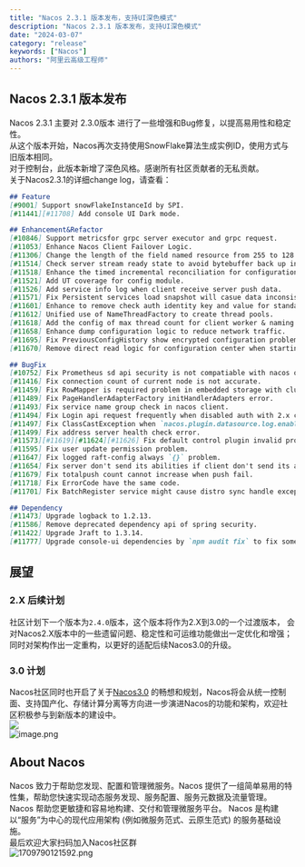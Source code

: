 ```yaml
---
title: "Nacos 2.3.1 版本发布，支持UI深色模式"
description: "Nacos 2.3.1 版本发布，支持UI深色模式"
date: "2024-03-07"
category: "release"
keywords: ["Nacos"]
authors: "阿里云高级工程师"
---
```


<a name="GG18o"></a>
## Nacos 2.3.1 版本发布
Nacos 2.3.1 主要对 2.3.0版本 进行了一些增强和Bug修复，以提高易用性和稳定性。 <br />从这个版本开始，Nacos再次支持使用SnowFlake算法生成实例ID，使用方式与旧版本相同。 <br />对于控制台，此版本新增了深色风格。感谢所有社区贡献者的无私贡献。<br />关于Nacos2.3.1的详细change log，请查看：
```markdown
## Feature
[#9001] Support snowFlakeInstanceId by SPI.
[#11441][#11708] Add console UI Dark mode.

## Enhancement&Refactor
[#10846] Support metricsfor grpc server executor and grpc request.
[#11053] Enhance Nacos Client Failover Logic.
[#11306] Change the length of the field named resource from 255 to 128.
[#11514] Check server stream ready state to avoid bytebuffer back up in flow control pending write queue.
[#11518] Enhance the timed incremental reconciliation for configuration center.
[#11521] Add UT coverage for config module.
[#11526] Add service info log when client receive server push data.
[#11571] Fix Persistent services load snapshot will casue data inconsistent by thread safety.
[#11601] Enhance to remove check auth identity key and value for standalone mode.
[#11612] Unified use of NameThreadFactory to create thread pools.
[#11618] Add the config of max thread count for client worker & naming polling.
[#11658] Enhance dump configuration logic to reduce network traffic.
[#11695] Fix PreviousConfigHistory show encrypted configuration problem.
[#11670] Remove direct read logic for configuration center when starting with derby.

## BugFix
[#10752] Fix Prometheus sd api security is not compatiable with nacos original security configs.
[#11416] Fix connection count of current node is not accurate.
[#11459] Fix RowMapper is required problem in embedded storage with cluster.
[#11489] Fix PageHandlerAdapterFactory initHandlerAdapters error.
[#11493] Fix service name group check in nacos client.
[#11494] Fix Login api request frequently when disabled auth with 2.x client.
[#11497] Fix ClassCastException when `nacos.plugin.datasource.log.enabled=true`.
[#11499] Fix address server health check error.
[#11573][#11619][#11624][#11626] Fix default control plugin invalid problem.
[#11595] Fix user update permission problem.
[#11647] Fix logged raft-config always `{}` problem.
[#11654] Fix server don't send its abilities if client don't send its abilities when setting up connection.
[#11679] Fix totalpush count cannot increase when push fail.
[#11718] Fix ErrorCode have the same code.
[#11701] Fix BatchRegister service might cause distro sync handle exception and data delay after timeout.

## Dependency
[#11473] Upgrade logback to 1.2.13.
[#11586] Remove deprecated dependency api of spring security.
[#11422] Upgrade Jraft to 1.3.14.
[#11777] Upgrade console-ui dependencies by `npm audit fix` to fix some ui security.
```
<a name="TQS9F"></a>
## 展望
<a name="RBzcg"></a>
### 2.X 后续计划
社区计划下一个版本为`2.4.0`版本，这个版本将作为2.X到3.0的一个过渡版本， 会对Nacos2.X版本中的一些遗留问题、稳定性和可运维功能做出一定优化和增强；同时对架构作出一定重构，以更好的适配后续Nacos3.0的升级。
<a name="Q5fbA"></a>
### 3.0 计划
Nacos社区同时也开启了关于[Nacos3.0](https://mp.weixin.qq.com/s/8UwwD_WxSJINP8Qr_1wogg) 的畅想和规划，Nacos将会从统一控制面、支持国产化、存储计算分离等方向进一步演进Nacos的功能和架构，欢迎社区积极参与到新版本的建设中。<br />![](https://cdn.nlark.com/yuque/0/2023/png/1577777/1698198629123-af9f1216-f996-4ac2-81bf-436048823d21.png#from=url&id=PtLUy&originHeight=914&originWidth=3787&originalType=binary&ratio=2&rotation=0&showTitle=false&status=done&style=none&title=)<br />![image.png](https://cdn.nlark.com/yuque/0/2022/png/1577777/1660125280551-a2e881fe-d25e-4ebb-a28f-8e56683deef1.png#clientId=uf10cb19a-105c-4&crop=0&crop=0&crop=1&crop=1&from=url&id=Z9to1&margin=%5Bobject%20Object%5D&name=image.png&originHeight=794&originWidth=1650&originalType=binary&ratio=1&rotation=0&showTitle=false&size=185821&status=done&style=none&taskId=u63849e10-1dae-45cb-b559-04d106ebe86&title=#crop=0&crop=0&crop=1&crop=1&id=rUihF&originHeight=794&originWidth=1650&originalType=binary&ratio=1&rotation=0&showTitle=false&status=done&style=none&title=#from=url&id=ltpbb&originHeight=794&originWidth=1650&originalType=binary&ratio=2&rotation=0&showTitle=false&status=done&style=none&title=)
<a name="wQhjj"></a>
## About Nacos
Nacos 致力于帮助您发现、配置和管理微服务。Nacos 提供了一组简单易用的特性集，帮助您快速实现动态服务发现、服务配置、服务元数据及流量管理。<br />Nacos 帮助您更敏捷和容易地构建、交付和管理微服务平台。 Nacos 是构建以“服务”为中心的现代应用架构 (例如微服务范式、云原生范式) 的服务基础设施。<br />最后欢迎大家扫码加入Nacos社区群<br />![1709790121592.png](https://intranetproxy.alipay.com/skylark/lark/0/2024/png/297800/1709790173653-e1e38c79-7712-48c2-b3f7-fe889f97d330.png#clientId=u083bd1c9-c197-4&from=drop&height=604&id=u87a51673&originHeight=407&originWidth=432&originalType=binary&ratio=2&rotation=0&showTitle=false&size=33676&status=done&style=none&taskId=u12810da6-ec7a-46a0-bc72-b779d0da31f&title=&width=641)


